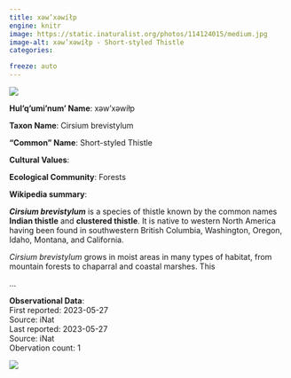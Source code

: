 ```yaml
---
title: xəw’xəwíłp
engine: knitr
image: https://static.inaturalist.org/photos/114124015/medium.jpg
image-alt: xəw’xəwíłp - Short-styled Thistle
categories:

freeze: auto
---
```

![](https://static.inaturalist.org/photos/114124015/medium.jpg){fig-alt="xəw’xəwíłp - Short-styled Thistle"}

**Hul'q'umi'num' Name**: xəw’xəwíłp



**Taxon Name**: Cirsium brevistylum

**"Common" Name**: Short-styled Thistle

**Cultural Values**:  

::: {layout-nrow=1 style="width:60%"}

:::

**Ecological Community**: Forests

**Wikipedia summary**:  
<p class="mw-empty-elt">
</p>

<p><i><b>Cirsium brevistylum</b></i> is a species of thistle known by the common names <b>Indian thistle</b> and <b>clustered thistle</b>. It is native to western North America having been found in southwestern British Columbia, Washington, Oregon, Idaho, Montana, and California.
</p><p><i>Cirsium brevistylum</i> grows in moist areas in many types of habitat, from mountain forests to chaparral and coastal marshes. This</p>...

**Observational Data**:   
First reported: 2023-05-27  
Source: iNat  
Last reported: 2023-05-27  
Source: iNat  
Obervation count: 1

![](community_dist.png)
